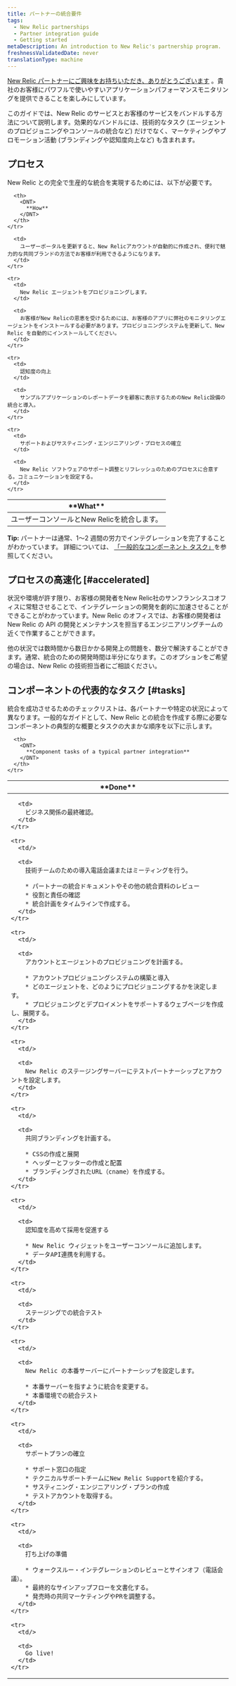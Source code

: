 ```yaml
---
title: パートナーの統合要件
tags:
  - New Relic partnerships
  - Partner integration guide
  - Getting started
metaDescription: An introduction to New Relic's partnership program.
freshnessValidatedDate: never
translationType: machine
---
```


[New Relic パートナーにご興味をお持ちいただき、ありがとうございます](/docs/new-relic-partnerships/partner-integration-guide/partner-account-maintenance/partnership-accounts-users-subscriptions) 。貴社のお客様にパワフルで使いやすいアプリケーションパフォーマンスモニタリングを提供できることを楽しみにしています。

このガイドでは、New Relic のサービスとお客様のサービスをバンドルする方法について説明します。効果的なバンドルには、技術的なタスク (エージェントのプロビジョニングやコンソールの統合など) だけでなく、マーケティングやプロモーション活動 (ブランディングや認知度向上など) も含まれます。

## プロセス

New Relic との完全で生産的な統合を実現するためには、以下が必要です。

<table>
  <thead>
    <tr>
      <th width={200}>
        <DNT>
          **What**
        </DNT>
      </th>

      <th>
        <DNT>
          **How**
        </DNT>
      </th>
    </tr>
  </thead>

  <tbody>
    <tr>
      <td>
        ユーザーコンソールとNew Relicを統合します。
      </td>

      <td>
        ユーザーポータルを更新すると、New Relicアカウントが自動的に作成され、便利で魅力的な共同ブランドの方法でお客様が利用できるようになります。
      </td>
    </tr>

    <tr>
      <td>
        New Relic エージェントをプロビジョニングします。
      </td>

      <td>
        お客様がNew Relicの恩恵を受けるためには、お客様のアプリに弊社のモニタリングエージェントをインストールする必要があります。プロビジョニングシステムを更新して、New Relic を自動的にインストールしてください。
      </td>
    </tr>

    <tr>
      <td>
        認知度の向上
      </td>

      <td>
        サンプルアプリケーションのレポートデータを顧客に表示するためのNew Relic設備の統合と導入。
      </td>
    </tr>

    <tr>
      <td>
        サポートおよびサスティニング・エンジニアリング・プロセスの確立
      </td>

      <td>
        New Relic ソフトウェアのサポート調整とリフレッシュのためのプロセスに合意する。コミュニケーションを設定する。
      </td>
    </tr>
  </tbody>
</table>

<DNT>**Tip:**</DNT> パートナーは通常、1～2 週間の労力でインテグレーションを完了することがわかっています。 詳細については、 [「一般的なコンポーネント タスク」](#tasks)を参照してください。

## プロセスの高速化 [#accelerated]

状況や環境が許す限り、お客様の開発者をNew Relic社のサンフランシスコオフィスに常駐させることで、インテグレーションの開発を劇的に加速させることができることがわかっています。New Relic のオフィスでは、お客様の開発者は New Relic の API の開発とメンテナンスを担当するエンジニアリングチームの近くで作業することができます。

他の状況では数時間から数日かかる開発上の問題を、数分で解決することができます。通常、統合のための開発時間は半分になります。このオプションをご希望の場合は、New Relic の技術担当者にご相談ください。

## コンポーネントの代表的なタスク [#tasks]

統合を成功させるためのチェックリストは、各パートナーや特定の状況によって異なります。一般的なガイドとして、New Relic との統合を作成する際に必要なコンポーネントの典型的な概要とタスクの大まかな順序を以下に示します。

<table>
  <thead>
    <tr>
      <th width={75}>
        <DNT>
          **Done**
        </DNT>
      </th>

      <th>
        <DNT>
          **Component tasks of a typical partner integration**
        </DNT>
      </th>
    </tr>
  </thead>

  <tbody>
    <tr>
      <td/>

      <td>
        ビジネス関係の最終確認。
      </td>
    </tr>

    <tr>
      <td/>

      <td>
        技術チームのための導入電話会議またはミーティングを行う。

        * パートナーの統合ドキュメントやその他の統合資料のレビュー
        * 役割と責任の確認
        * 統合計画をタイムラインで作成する。
      </td>
    </tr>

    <tr>
      <td/>

      <td>
        アカウントとエージェントのプロビジョニングを計画する。

        * アカウントプロビジョニングシステムの構築と導入
        * どのエージェントを、どのようにプロビジョニングするかを決定します。
        * プロビジョニングとデプロイメントをサポートするウェブページを作成し、展開する。
      </td>
    </tr>

    <tr>
      <td/>

      <td>
        New Relic のステージングサーバーにテストパートナーシップとアカウントを設定します。
      </td>
    </tr>

    <tr>
      <td/>

      <td>
        共同ブランディングを計画する。

        * CSSの作成と展開
        * ヘッダーとフッターの作成と配置
        * ブランディングされたURL（cname）を作成する。
      </td>
    </tr>

    <tr>
      <td/>

      <td>
        認知度を高めて採用を促進する

        * New Relic ウィジェットをユーザーコンソールに追加します。
        * データAPI連携を利用する。
      </td>
    </tr>

    <tr>
      <td/>

      <td>
        ステージングでの統合テスト
      </td>
    </tr>

    <tr>
      <td/>

      <td>
        New Relic の本番サーバーにパートナーシップを設定します。

        * 本番サーバーを指すように統合を変更する。
        * 本番環境での統合テスト
      </td>
    </tr>

    <tr>
      <td/>

      <td>
        サポートプランの確立

        * サポート窓口の指定
        * テクニカルサポートチームにNew Relic Supportを紹介する。
        * サスティニング・エンジニアリング・プランの作成
        * テストアカウントを取得する。
      </td>
    </tr>

    <tr>
      <td/>

      <td>
        打ち上げの準備

        * ウォークスルー・インテグレーションのレビューとサインオフ（電話会議）。
        * 最終的なサインアップフローを文書化する。
        * 発売時の共同マーケティングやPRを調整する。
      </td>
    </tr>

    <tr>
      <td/>

      <td>
        Go live!
      </td>
    </tr>
  </tbody>
</table>